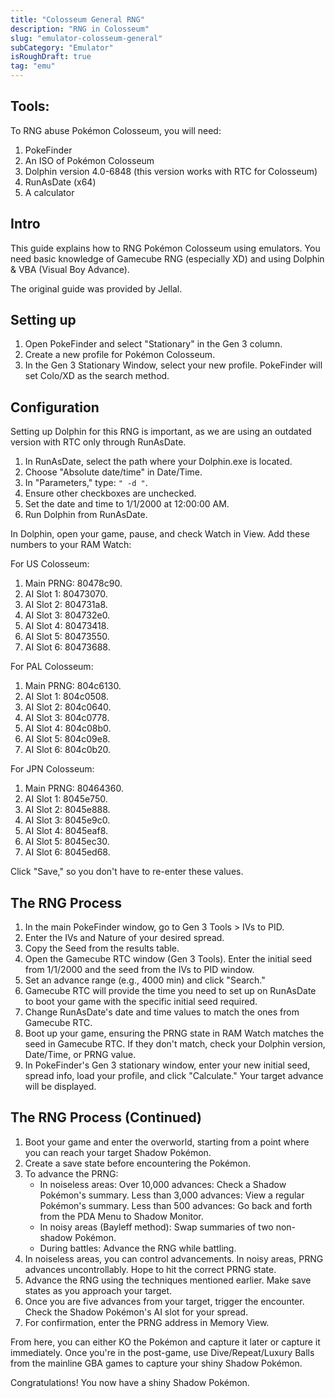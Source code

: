 ```yaml
---
title: "Colosseum General RNG"
description: "RNG in Colosseum"
slug: "emulator-colosseum-general"
subCategory: "Emulator"
isRoughDraft: true
tag: "emu"
---
```


## Tools:

To RNG abuse Pokémon Colosseum, you will need:

1. PokeFinder
2. An ISO of Pokémon Colosseum
3. Dolphin version 4.0-6848 (this version works with RTC for Colosseum)
4. RunAsDate (x64)
5. A calculator

## Intro

This guide explains how to RNG Pokémon Colosseum using emulators. You need basic knowledge of Gamecube RNG (especially XD) and using Dolphin & VBA (Visual Boy Advance).

The original guide was provided by Jellal.

## Setting up

1. Open PokeFinder and select "Stationary" in the Gen 3 column.
2. Create a new profile for Pokémon Colosseum.
3. In the Gen 3 Stationary Window, select your new profile. PokeFinder will set Colo/XD as the search method.

## Configuration

Setting up Dolphin for this RNG is important, as we are using an outdated version with RTC only through RunAsDate.

1. In RunAsDate, select the path where your Dolphin.exe is located.
2. Choose "Absolute date/time" in Date/Time.
3. In "Parameters," type: `" -d "`.
4. Ensure other checkboxes are unchecked.
5. Set the date and time to 1/1/2000 at 12:00:00 AM.
6. Run Dolphin from RunAsDate.

In Dolphin, open your game, pause, and check Watch in View. Add these numbers to your RAM Watch:

For US Colosseum:

1. Main PRNG: 80478c90.
2. AI Slot 1: 80473070.
3. AI Slot 2: 804731a8.
4. AI Slot 3: 804732e0.
5. AI Slot 4: 80473418.
6. AI Slot 5: 80473550.
7. AI Slot 6: 80473688.

For PAL Colosseum:

1. Main PRNG: 804c6130.
2. AI Slot 1: 804c0508.
3. AI Slot 2: 804c0640.
4. AI Slot 3: 804c0778.
5. AI Slot 4: 804c08b0.
6. AI Slot 5: 804c09e8.
7. AI Slot 6: 804c0b20.

For JPN Colosseum:

1. Main PRNG: 80464360.
2. AI Slot 1: 8045e750.
3. AI Slot 2: 8045e888.
4. AI Slot 3: 8045e9c0.
5. AI Slot 4: 8045eaf8.
6. AI Slot 5: 8045ec30.
7. AI Slot 6: 8045ed68.

Click "Save," so you don't have to re-enter these values.

## The RNG Process

1. In the main PokeFinder window, go to Gen 3 Tools > IVs to PID.
2. Enter the IVs and Nature of your desired spread.
3. Copy the Seed from the results table.
4. Open the Gamecube RTC window (Gen 3 Tools). Enter the initial seed from 1/1/2000 and the seed from the IVs to PID window.
5. Set an advance range (e.g., 4000 min) and click "Search."
6. Gamecube RTC will provide the time you need to set up on RunAsDate to boot your game with the specific initial seed required.
7. Change RunAsDate's date and time values to match the ones from Gamecube RTC.
8. Boot up your game, ensuring the PRNG state in RAM Watch matches the seed in Gamecube RTC. If they don't match, check your Dolphin version, Date/Time, or PRNG value.
9. In PokeFinder's Gen 3 stationary window, enter your new initial seed, spread info, load your profile, and click "Calculate." Your target advance will be displayed.

## The RNG Process (Continued)

1. Boot your game and enter the overworld, starting from a point where you can reach your target Shadow Pokémon.
2. Create a save state before encountering the Pokémon.
3. To advance the PRNG:
   - In noiseless areas: Over 10,000 advances: Check a Shadow Pokémon's summary. Less than 3,000 advances: View a regular Pokémon's summary. Less than 500 advances: Go back and forth from the PDA Menu to Shadow Monitor.
   - In noisy areas (Bayleff method): Swap summaries of two non-shadow Pokémon.
   - During battles: Advance the RNG while battling.
4. In noiseless areas, you can control advancements. In noisy areas, PRNG advances uncontrollably. Hope to hit the correct PRNG state.
5. Advance the RNG using the techniques mentioned earlier. Make save states as you approach your target.
6. Once you are five advances from your target, trigger the encounter. Check the Shadow Pokémon's AI slot for your spread.
7. For confirmation, enter the PRNG address in Memory View.

From here, you can either KO the Pokémon and capture it later or capture it immediately. Once you're in the post-game, use Dive/Repeat/Luxury Balls from the mainline GBA games to capture your shiny Shadow Pokémon.

Congratulations! You now have a shiny Shadow Pokémon.
